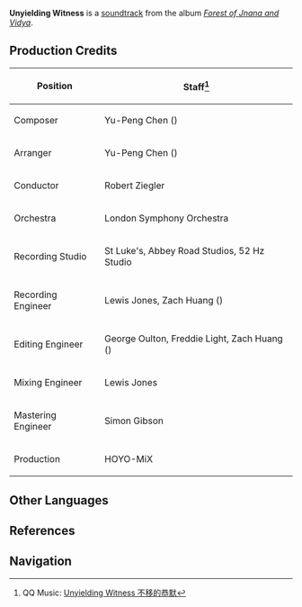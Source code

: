 {{Soundtrack Infobox
|title          =
|image          = Forest of Jnana and Vidya.png
|album          = Forest of Jnana and Vidya
|disc           = 1
|number         = 21
|featured       =
|featured2      =
|featured3      =
|featured_disc  =
|featured_disc2 =
|featured_disc3 =
|youtube_id     = WNwzekSarec
|spotify_id     = 5JgdDFeZpj9Yp04jRJAQ3i
|played_in      = Caravan Ribat
|during         = [[Caravan Ribat]] (Night)
|domain         =
|previous       = Scorching Outpost
|next           = In Yonder Ribat
}}
'''Unyielding Witness''' is a [[soundtrack]] from the album ''[[Forest of Jnana and Vidya]]''.

==Production Credits==
{| class="wikitable" style="text-align:left; height:0.5em"
! Position
! Staff<ref>QQ Music: [https://y.qq.com/n/ryqq/songDetail/000uRlcg1fkcHh Unyielding Witness 不移的恭默]</ref>
|-
! Composer
| Yu-Peng Chen ({{zh|陈致逸}})
|-
! Arranger
| Yu-Peng Chen ({{zh|陈致逸}})
|-
! Conductor
| Robert Ziegler
|-
! Orchestra
| London Symphony Orchestra
|-
! Recording Studio
| St Luke's, Abbey Road Studios, 52&nbsp;Hz Studio
|-
! Recording Engineer
| Lewis Jones, Zach Huang ({{zh|黄巍}})
|-
! Editing Engineer
| George Oulton, Freddie Light, Zach Huang ({{zh|黄巍}})
|-
! Mixing Engineer
| Lewis Jones
|-
! Mastering Engineer
| Simon Gibson
|-
! Production
| HOYO-MiX
|}
<!--
==Videos==
<gallery hideaddbutton="true" captionalign="center">
</gallery>

==Trivia==
-->
==Other Languages==
{{Other Languages
|en      = Unyielding Witness
|zhs     = 不移的恭默
|zhs_rm  = Bùyí de Gōngmò
|zht     = 不移的恭默
|zht_rm  = Bùyí de Gōngmò
|zh_tl   = Unmoving Silence
|ja      = 動かぬ恭默
|ja_rm   = Ugokanu Kyoumoku
|ja_tl   = Unmoving Speechlessness
|tr      = 
|tr_tl   = 
|it      = 
|it_tl   = 
}}

==References==
{{Reflist}}

==Navigation==
{{Soundtrack Navbox|Forest of Jnana and Vidya}}